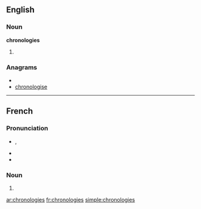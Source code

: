 ==English==

===Noun===
'''chronologies'''

# {{plural of|[[chronology]]}}

===Anagrams===
* {{alphagram|ceghilnooors}}
* [[chronologise#English|chronologise]]


----

==French==

===Pronunciation===
* {{IPA|/kʁɔ.nɔ.lɔ.ʒi/|lang=fr}}, {{X-SAMPA|/kRO.nO.lO.Zi/|lang=fr}}
* {{homophones|chronologie|lang=fr}}
* {{hyphenation|chro|no|lo|gies|lang=fr}}

===Noun===
{{infl|fr|plural}} {{f|p}}

# {{plural of|[[chronologie]]|lang=fr}}

[[ar:chronologies]]
[[fr:chronologies]]
[[simple:chronologies]]